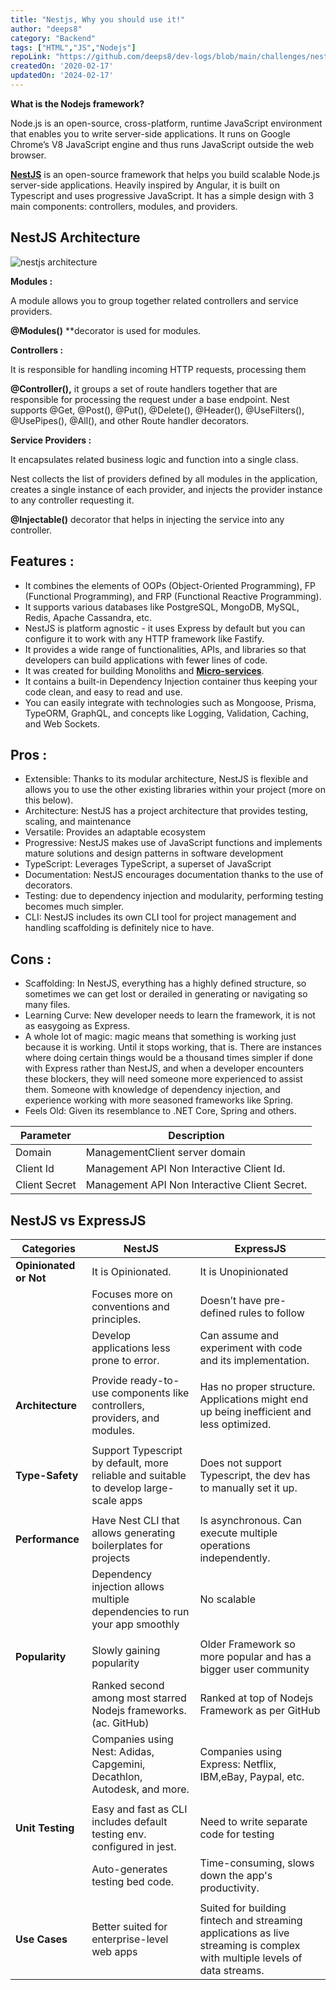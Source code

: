 ```yaml
---
title: "Nestjs, Why you should use it!"
author: "deeps8"
category: "Backend"
tags: ["HTML","JS","Nodejs"]
repoLink: "https://github.com/deeps8/dev-logs/blob/main/challenges/nestjs-why-you-should-use-it.mdx"
createdOn: '2020-02-17'
updatedOn: '2024-02-17'
---
```


**What is the Nodejs framework?** 

Node.js is an open-source, cross-platform, runtime JavaScript environment that enables you to write server-side applications. It runs on Google Chrome’s V8 JavaScript engine and thus runs JavaScript outside the web browser.

[**NestJS**](https://nestjs.com/) is an open-source framework that helps you build scalable Node.js server-side applications. Heavily inspired by Angular, it is built on Typescript and uses progressive JavaScript. It has a simple design with 3 main components: controllers, modules, and providers.

## **NestJS Architecture**

![nestjs architecture](https://lh5.googleusercontent.com/4HvTgUFGeQse53g04p7r_V21EnzqPgaM_rf3BlhNv6LfSnYF_QqDhZKcrGleRNSiGYgjZV_OHVDotewsVdnrE2lKjTQIArpmH4don_uRZeB6KdPhNWrS0ABtsCJEaG-lL6DMB6WBHFsxv0Rxiyo11IYh7qLOZadiz_aV2usRhFcIpLxKMQSn-MWnDA)

**Modules :**

A module allows you to group together related controllers and service providers.

**@Modules()** **decorator is used for modules.

**Controllers :**

It is responsible for handling incoming HTTP requests, processing them

**@Controller(),** it groups a set of route handlers together that are responsible for processing the request under a base endpoint.
Nest supports @Get, @Post(), @Put(), @Delete(), @Header(), @UseFilters(), @UsePipes(), @All(), and other Route handler decorators.

**Service Providers :**

It encapsulates related business logic and function into a single class.

Nest collects the list of providers defined by all modules in the application, creates a single instance of each provider, and injects the provider instance to any controller requesting it.

**@Injectable()** decorator that helps in injecting the service into any controller.

## Features :

- It combines the elements of OOPs (Object-Oriented Programming), FP (Functional Programming), and FRP (Functional Reactive Programming).
- It supports various databases like PostgreSQL, MongoDB, MySQL, Redis, Apache Cassandra, etc.
- NestJS is platform agnostic - it uses Express by default but you can configure it to work with any HTTP framework like Fastify.
- It provides a wide range of functionalities, APIs, and libraries so that developers can build applications with fewer lines of code.
- It was created for building Monoliths and [**Micro-services**](https://www.solutelabs.com/blog/microservices-nestjs).
- It contains a built-in Dependency Injection container thus keeping your code clean, and easy to read and use.
- You can easily integrate with technologies such as Mongoose, Prisma, TypeORM, GraphQL, and concepts like Logging, Validation, Caching, and Web Sockets.

## Pros :

- Extensible: Thanks to its modular architecture, NestJS is flexible and allows you to use the other existing libraries within your project (more on this below).
- Architecture: NestJS has a project architecture that provides testing, scaling, and maintenance
- Versatile: Provides an adaptable ecosystem
- Progressive: NestJS makes use of JavaScript functions and implements mature solutions and design patterns in software development
- TypeScript: Leverages TypeScript, a superset of JavaScript
- Documentation: NestJS encourages documentation thanks to the use of decorators.
- Testing: due to dependency injection and modularity, performing testing becomes much simpler.
- CLI: NestJS includes its own CLI tool for project management and handling scaffolding is definitely nice to have.

## Cons :

- Scaffolding: In NestJS, everything has a highly defined structure, so sometimes we can get lost or derailed in generating or navigating so many files.
- Learning Curve: New developer needs to learn the framework, it is not as easygoing as Express.
- A whole lot of magic: magic means that something is working just because it is working. Until it stops working, that is. There are instances where doing certain things would be a thousand times simpler if done with Express rather than NestJS, and when a developer encounters these blockers, they will need someone more experienced to assist them. Someone with knowledge of dependency injection, and experience working with more seasoned frameworks like Spring.
- Feels Old: Given its resemblance to .NET Core, Spring and others.

| Parameter     | Description                                   |
| ------------- | --------------------------------------------- |
| Domain        | ManagementClient server domain                |
| Client Id     | Management API Non Interactive Client Id.     |
| Client Secret | Management API Non Interactive Client Secret. |

## NestJS vs ExpressJS

| **Categories** | **NestJS** | **ExpressJS** |
| --- | --- | --- |
| **Opinionated or Not** | It is Opinionated. | It is Unopinionated |
|  | Focuses more on conventions and principles. | Doesn’t have pre-defined rules to follow |
|  | Develop applications less prone to error. | Can assume and experiment with code and its implementation. |
|  |  |  |
| **Architecture** | Provide ready-to-use components like controllers, providers, and modules. | Has no proper structure. Applications might end up being inefficient and less optimized. |
|  |  |  |
| **Type-Safety** | Support Typescript by default, more reliable and suitable to develop large-scale apps | Does not support Typescript, the dev has to manually set it up.|
|  |  |  |
| **Performance** | Have Nest CLI that allows generating boilerplates for projects | Is asynchronous. Can execute multiple operations independently. |
|  | Dependency injection allows multiple dependencies to run your app smoothly | No scalable |
|  |  |  |
| **Popularity** | Slowly gaining popularity | Older Framework so more popular and has a bigger user community |
|  | Ranked second among most starred Nodejs frameworks. (ac. GitHub) | Ranked at top of Nodejs Framework as per GitHub |
|  | Companies using Nest: Adidas, Capgemini, Decathlon, Autodesk, and more. | Companies using Express: Netflix, IBM,eBay, Paypal, etc.  |
|  |  |  |
| **Unit Testing** | Easy and fast as CLI includes default testing env. configured in jest.  | Need to write separate code for testing |
|  | Auto-generates testing bed code. | Time-consuming, slows down the app's productivity. |
|  |  |  |
| **Use Cases** | Better suited for enterprise-level web apps | Suited for building fintech and streaming applications as live streaming is complex with multiple levels of data streams. |
